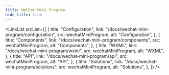 ```yaml
---
title: WeChat Mini Program
hide_title: true
---
```



<FeatureIcon
  src={wechatMiniProgram}
  alt="WeChat Mini Program"
  title="WeChat Mini Program"
/>
<LinkList
  srcList={[
    {
      title: "Configuration",
      link: "/docs/wechat-mini-program/configuration",
      src: wechatMiniProgram,
      alt: "Configuration",
    },
    {
      title: "Components",
      link: "/docs/wechat-mini-program/components",
      src: wechatMiniProgram,
      alt: "Components",
    },
    {
      title: "WXML",
      link: "/docs/wechat-mini-program/wxml",
      src: wechatMiniProgram,
      alt: "WXML",
    },
    {
      title: "API",
      link: "/docs/wechat-mini-program/api",
      src: wechatMiniProgram,
      alt: "API",
    },
    {
      title: "Solutions",
      link: "/docs/wechat-mini-program/solutions",
      src: wechatMiniProgram,
      alt: "Solutions",
    },
  ]}
/>
